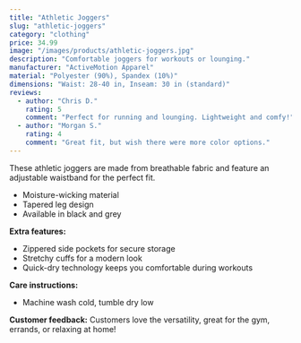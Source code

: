 ```yaml
---
title: "Athletic Joggers"
slug: "athletic-joggers"
category: "clothing"
price: 34.99
image: "/images/products/athletic-joggers.jpg"
description: "Comfortable joggers for workouts or lounging."
manufacturer: "ActiveMotion Apparel"
material: "Polyester (90%), Spandex (10%)"
dimensions: "Waist: 28-40 in, Inseam: 30 in (standard)"
reviews:
  - author: "Chris D."
    rating: 5
    comment: "Perfect for running and lounging. Lightweight and comfy!"
  - author: "Morgan S."
    rating: 4
    comment: "Great fit, but wish there were more color options."
---
```


These athletic joggers are made from breathable fabric and feature an adjustable waistband for the perfect fit.

- Moisture-wicking material
- Tapered leg design
- Available in black and grey

**Extra features:**
- Zippered side pockets for secure storage
- Stretchy cuffs for a modern look
- Quick-dry technology keeps you comfortable during workouts

**Care instructions:**
- Machine wash cold, tumble dry low

**Customer feedback:**
Customers love the versatility, great for the gym, errands, or relaxing at home!
